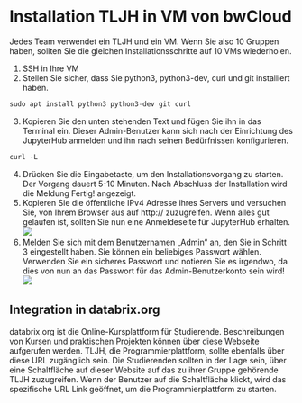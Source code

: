 # Installation TLJH in VM von bwCloud

Jedes Team verwendet ein TLJH und ein VM. Wenn Sie also 10 Gruppen haben, sollten Sie die gleichen Installationsschritte auf 10 VMs wiederholen.
1.	SSH in Ihre VM
2.	Stellen Sie sicher, dass Sie python3, python3-dev, curl und git installiert haben.
```js
sudo apt install python3 python3-dev git curl
```
3.	Kopieren Sie den unten stehenden Text und fügen Sie ihn in das Terminal ein. Dieser Admin-Benutzer kann sich nach der Einrichtung des JupyterHub anmelden und ihn nach seinen Bedürfnissen konfigurieren.
```js
curl -L 
```
4.	Drücken Sie die Eingabetaste, um den Installationsvorgang zu starten. Der Vorgang dauert 5-10 Minuten. Nach Abschluss der Installation wird die Meldung Fertig! angezeigt.
5.	Kopieren Sie die öffentliche IPv4 Adresse ihres Servers und versuchen Sie, von Ihrem Browser aus auf http://<public-ip> zuzugreifen. Wenn alles gut gelaufen ist, sollten Sie nun eine Anmeldeseite für JupyterHub erhalten.
![](../Images/Ab19.png)
6.	Melden Sie sich mit dem Benutzernamen „Admin“ an, den Sie in Schritt 3 eingestellt haben. Sie können ein beliebiges Passwort wählen. Verwenden Sie ein sicheres Passwort und notieren Sie es irgendwo, da dies von nun an das Passwort für das Admin-Benutzerkonto sein wird!
![](../Images/Ab20.png)

## Integration in databrix.org

databrix.org ist die Online-Kursplattform für Studierende. Beschreibungen von Kursen und praktischen Projekten können über diese Webseite aufgerufen werden. TLJH, die Programmierplattform, sollte ebenfalls über diese URL zugänglich sein. Die Studierenden sollten in der Lage sein, über eine Schaltfläche auf dieser Website auf das zu ihrer Gruppe gehörende TLJH zuzugreifen. Wenn der Benutzer auf die Schaltfläche klickt, wird das spezifische URL Link geöffnet, um die Programmierplattform zu starten.